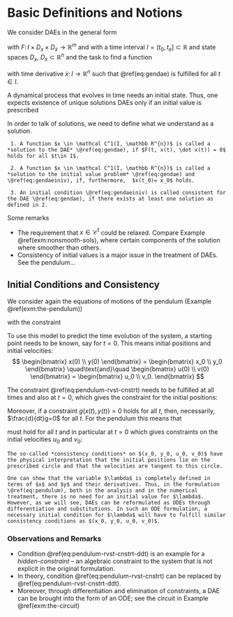 # Basic Definitions and Notions

We consider DAEs in the general form 

\begin{equation}
    F(t, x, \dot x) = 0 (\#eq:gendae)
\end{equation}

with $F\colon I \times D_x \times D_{\dot x} \to \mathbb R^m$ and with a time interval $I=(t_0,t_e] \subset \mathbb R$ and state spaces $D_x$, $D_{\dot x} \subset \mathbb R^{n}$ and the task to find a function 

\begin{equation}
    x \colon I \to \mathbb R^{n} \notag
\end{equation}

with time derivative $\dot x \colon I \to \mathbb R^{n}$ such that \@ref(eq:gendae) is fulfilled for all $t\in I$.

A dynamical process that evolves in time needs an initial state. Thus, one expects existence of unique solutions DAEs only if an initial value is prescribed 

\begin{equation}
    x(t_0) = x_0 \in \mathbb R^{n}. (\#eq:gendaeiniv) 
\end{equation}



In order to talk of solutions, we need to define what we understand as a solution.  


```definition

 1. A function $x \in \mathcal C^1(I, \mathbb R^{n})$ is called a *solution to the DAE* \@ref(eq:gendae), if $F(t, x(t), \dot x(t)) = 0$ holds for all $t\in I$.

 2. A function $x \in \mathcal C^1(I, \mathbb R^{n})$ is called a *solution to the initial value problem* \@ref(eq:gendae) and \@ref(eq:gendaeiniv), if, furthermore,  $x(t_0)= x_0$ holds.

 3. An initial condition \@ref(eq:gendaeiniv) is called consistent for the DAE \@ref(eq:gendae), if there exists at least one solution as defined in 2.

```

Some remarks

 * The requirement that $x \in \mathcal C^1$ could be relaxed. Compare Example \@ref(exm:nonsmooth-sols), where certain components of the solution where smoother than others.
 * Consistency of initial values is a major issue in the treatment of DAEs. See the pendulum...

## Initial Conditions and Consistency

We consider again the equations of motions of the pendulum (Example \@ref(exm:the-pendulum))

\begin{align*}
	\dot x(t) &= u(t) \\
	\dot y(t) &= v(t) \\
	\dot u(t) &= - 2 \lambda(t) (x(t) - c_x) \\ 
	\dot v(t) &= - 2 \lambda(t) (y(t) - c_y) - mgy
\end{align*}

with the constraint 

\begin{equation}
	0=(x(t) - c_x)^2 + (y(t) - c_y)^2 - l^2. (\#eq:pendulum-rvst-cnstrt)
\end{equation}

To use this model to predict the time evolution of the system, a starting point needs to be known, say for $t=0$. This means initial positions and initial velocities:
$$
\begin{bmatrix} 
x(0) \\ y(0)
\end{bmatrix}
=
\begin{bmatrix} 
	x_0 \\ y_0
\end{bmatrix}
\quad\text{and}\quad
\begin{bmatrix} 
u(0) \\ v(0)
\end{bmatrix}
=
\begin{bmatrix} 
	u_0 \\ v_0.
\end{bmatrix}
$$

The constraint \@ref(eq:pendulum-rvst-cnstrt) needs to be fulfilled at all times and also at $t=0$, which gives the constraint for the initial positions:

\begin{equation*}
	(x_0 - c_x)^2 + (y_0 - c_y)^2 - l^2=0.
\end{equation*}

Moreover, if a constraint $g(x(t), y(t))=0$ holds for all $t$, then, necessarily, $\frac{d}{dt}g=0$ for all $t$. For the pendulum this means that 

\begin{equation}
	2(x(t) - c_x)u(t) + 2(y(t) - c_y)v(t) = 0 (\#eq:pendulum-rvst-cnstrt-ddt)
\end{equation}

must hold for all $t$ and in particular at $t=0$ which gives constraints on the initial velocities $u_0$ and $v_0$:

\begin{equation*}
	2(x_0 - c_x)u_0 + 2(y_0 - c_y)v_0 = 0.
\end{equation*}

```remark
The so-called *consistency conditions* on $(x_0, y_0, u_0, v_0)$ have the physical interpretation that the initial positions lie on the prescribed circle and that the velocities are tangent to this circle.
```

```remark
One can show that the variable $\lambda$ is completely defined in terms of $x$ and $y$ and their derivatives. Thus, in the formulation \@ref(eq:pendulum), both in the analysis and in the numerical treatment, there is no need for an initial value for $\lambda$. However, as we will see, DAEs can be reformulated as ODEs through differentiation and substitutions. In such an ODE formulation, a necessary initial condition for $\lambda$ will have to fulfill similar consistency conditions as $(x_0, y_0, u_0, v_0)$.

```

### Observations and Remarks

 * Condition \@ref(eq:pendulum-rvst-cnstrt-ddt) is an example for a *hidden-constraint* -- an algebraic constraint to the system that is not explicit in the original formulation.
 * In theory, condition \@ref(eq:pendulum-rvst-cnstrt) can be replaced by \@ref(eq:pendulum-rvst-cnstrt-ddt).
 * Moreover, through differentiation and elimination of constraints, a DAE can be brought into the form of an ODE; see the circuit in Example \@ref(exm:the-circuit)
